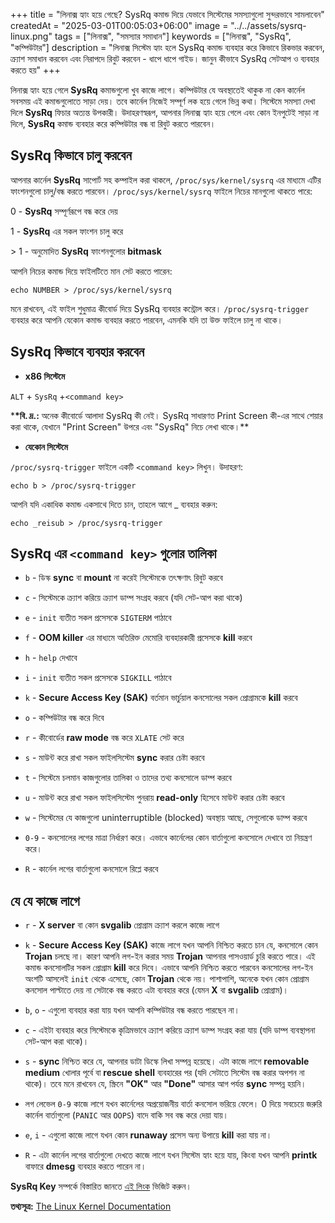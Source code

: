 +++
title = "লিনাক্স হ্যাং হয়ে গেছে? SysRq কমান্ড দিয়ে যেভাবে সিস্টেমের সমস্যাগুলো সুন্দরভাবে সামলাবেন"
createdAt = "2025-03-01T00:05:03+06:00"
image = "../../assets/sysrq-linux.png"
tags = ["লিনাক্স", "সমস্যার সমাধান"]
keywords = ["লিনাক্স", "SysRq", "কম্পিউটার"]
description = "লিনাক্স সিস্টেম হ্যাং হলে SysRq কমান্ড ব্যবহার করে কিভাবে রিকভার করবেন, ক্র্যাশ সমাধান করবেন এবং নিরাপদে রিবুট করবেন - ধাপে ধাপে গাইড। জানুন কীভাবে SysRq সেটআপ ও ব্যবহার করতে হয়"
+++

লিনাক্স হ্যাং হয়ে গেলে **SysRq** কমান্ডগুলো খুব কাজে লাগে। কম্পিউটার যে অবস্থাতেই থাকুক না কেন কার্নেল সবসময় এই কমান্ডগুলোতে সাড়া দেয়। তবে কার্নেল নিজেই সম্পূর্ণ লক হয়ে গেলে ভিন্ন কথা। সিস্টেমে সমস্যা দেখা দিলে **SysRq** ফিচার অত্যন্ত উপকারী। উদাহরণস্বরূপ, আপনার লিনাক্স হ্যাং হয়ে গেলে এবং কোন ইনপুটেই সাড়া না দিলে, **SysRq** কমান্ড ব্যবহার করে কম্পিউটার বন্ধ বা রিবুট করতে পারবেন।

## SysRq কিভাবে চালু করবেন

আপনার কার্নেল **SysRq** সাপোর্ট সহ কম্পাইল করা থাকলে, `/proc/sys/kernel/sysrq` এর মাধ্যমে এটির ফাংশনগুলো চালু/বন্ধ করতে পারবেন। `/proc/sys/kernel/sysrq` ফাইলে নিচের মানগুলো থাকতে পারে:

0 - **SysRq** সম্পূর্ণরূপে বন্ধ করে দেয়

1 - **SysRq** এর সকল ফাংশন চালু করে

\> 1 - অনুমোদিত **SysRq** ফাংশনগুলোর **bitmask**

আপনি নিচের কমান্ড দিয়ে ফাইলটিতে মান সেট করতে পারেন:

```shell
echo NUMBER > /proc/sys/kernel/sysrq
```

মনে রাখবেন, এই ফাইল শুধুমাত্র কীবোর্ড দিয়ে SysRq ব্যবহার কন্ট্রোল করে। `/proc/sysrq-trigger` ব্যবহার করে আপনি যেকোন কমান্ড ব্যবহার করতে পারবেন, এমনকি যদি তা উক্ত ফাইলে চালু না থাকে।

## SysRq কিভাবে ব্যবহার করবেন

- **x86 সিস্টেমে**

`ALT` + `SysRq` +`<command key>`

\***\*বি. দ্র.:** অনেক কীবোর্ডে আলাদা SysRq কী নেই। SysRq সাধারণত Print Screen কী-এর সাথে শেয়ার করা থাকে, যেখানে "Print Screen" উপরে এবং "SysRq" নিচে লেখা থাকে।\*\*

- **যেকোন সিস্টেমে**

`/proc/sysrq-trigger` ফাইলে একটি `<command key>` লিখুন। উদাহরণ:

```shell
echo b > /proc/sysrq-trigger
```

আপনি যদি একাধিক কমান্ড একসাথে দিতে চান, তাহলে আগে \_ ব্যবহার করুন:

```shell
echo _reisub > /proc/sysrq-trigger
```

## SysRq এর `<command key>` গুলোর তালিকা

- `b` - ডিস্ক **sync** বা **mount** না করেই সিস্টেমকে তৎক্ষণাৎ রিবুট করবে

- `c` - সিস্টেমকে ক্র্যাশ করিয়ে ক্র্যাশ ডাম্প সংগ্রহ করবে (যদি সেট-আপ করা থাকে)

- `e` - `init` ব্যতীত সকল প্রসেসকে `SIGTERM` পাঠাবে

- `f` - **OOM killer** এর মাধ্যমে অতিরিক্ত মেমোরি ব্যবহারকারী প্রসেসকে **kill** করবে

- `h` - `help` দেখাবে

- `i` - `init` ব্যতীত সকল প্রসেসকে `SIGKILL` পাঠাবে

- `k` - **Secure Access Key (SAK)** বর্তমান ভার্চুয়াল কনসোলের সকল প্রোগ্রামকে **kill** করবে

- `o` - কম্পিউটার বন্ধ করে দিবে

- `r` - কীবোর্ডের **raw mode** বন্ধ করে `XLATE` সেট করে

- `s` - মাউন্ট করে রাখা সকল ফাইলসিস্টেম **sync** করার চেষ্টা করবে

- `t` - সিস্টেমে চলমান কাজগুলোর তালিকা ও তাদের তথ্য কনসোলে ডাম্প করবে

- `u` - মাউন্ট করে রাখা সকল ফাইলসিস্টেম পুনরায় **read-only** হিসেবে মাউন্ট করার চেষ্টা করবে

- `w` - সিস্টেমের যে কাজগুলো uninterruptible (blocked) অবস্থায় আছে, সেগুলোকে ডাম্প করবে

- `0-9` - কনসোলের লগের মাত্রা নির্ধারণ করে। এভাবে কার্নেলের কোন বার্তাগুলো কনসোলে দেখাবে তা নিয়ন্ত্রণ করে।

- `R` - কার্নেল লগের বার্তাগুলো কনসোলে রিপ্লে করবে

## যে যে কাজে লাগে

- `r` - **X server** বা কোন **svgalib** প্রোগ্রাম ক্র্যাশ করলে কাজে লাগে

- `k` - **Secure Access Key (SAK)** কাজে লাগে যখন আপনি নিশ্চিত করতে চান যে, কনসোলে কোন **Trojan** চলছে না। কারণ আপনি লগ-ইন করার সময় **Trojan** আপনার পাসওয়ার্ড চুরি করতে পারে। এই কমান্ড কনসোলটির সকল প্রোগ্রাম **kill** করে দিবে। এভাবে আপনি নিশ্চিত করতে পারবেন কনসোলের লগ-ইন অংশটি আসলেই `init` থেকে এসেছে, কোন **Trojan** থেকে নয়। পাশাপাশি, অনেকে যখন কোন প্রোগ্রাম কনসোল পাল্টাতে দেয় না সেটাকে বন্ধ করতে এটা ব্যবহার করে (যেমন **X** বা **svgalib** প্রোগ্রাম)।

- `b`, `o` - এগুলো ব্যবহার করা যায় যখন আপনি কম্পিউটার বন্ধ করতে পারছেন না।

- `c` - এইটা ব্যবহার করে সিস্টেমকে কৃত্রিমভাবে ক্র্যাশ করিয়ে ক্র্যাশ ডাম্প সংগ্রহ করা যায় (যদি ডাম্প ব্যবস্থাপনা সেট-আপ করা থাকে)।

- `s` - **sync** নিশ্চিত করে যে, আপনার ডাটা ডিস্কে লিখা সম্পন্ন হয়েছে। এটা কাজে লাগে **removable medium** খোলার পূর্বে বা **rescue shell** ব্যবহারের পর (যদি সেটাতে সিস্টেম বন্ধ করার অপশন না থাকে)। তবে মনে রাখবেন যে, স্ক্রিনে **"OK"** আর **"Done"** আসার আগ পর্যন্ত **sync** সম্পন্ন হয়নি।

- লগ লেভেল `0-9` কাজে লাগে যখন কার্নেলের অপ্রয়োজনীয় বার্তা কনসোল ভরিয়ে ফেলে। 0 দিয়ে সবচেয়ে জরুরি কার্নেল বার্তাগুলো (`PANIC` আর `OOPS`) বাদে বাকি সব বন্ধ করে দেয়া যায়।

- `e`, `i` - এগুলো কাজে লাগে যখন কোন **runaway** প্রসেস অন্য উপায়ে **kill** করা যায় না।

- `R` - এটা কার্নেল লগের বার্তাগুলো দেখতে কাজে লাগে যখন সিস্টেম হ্যাং হয়ে যায়, কিংবা যখন আপনি **printk** বাফারে **dmesg** ব্যবহার করতে পারেন না।

**SysRq Key** সম্পর্কে বিস্তারিত জানতে [এই লিংক](https://www.kernel.org/doc/html/latest/admin-guide/sysrq.html) ভিজিট করুন।

**তথ্যসূত্র:** [The Linux Kernel Documentation](https://www.kernel.org/doc/html/latest/admin-guide/sysrq.html)
